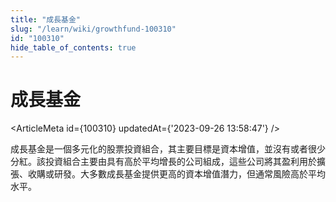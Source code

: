 ```yaml
---
title: "成長基金"
slug: "/learn/wiki/growthfund-100310"
id: "100310"
hide_table_of_contents: true
---
```



# 成長基金

<ArticleMeta id={100310} updatedAt={'2023-09-26 13:58:47'} />
<div className='border-solid border-b border-t-0 my-4 border-[var(--ifm-color-gray-300)]' />

成長基金是一個多元化的股票投資組合，其主要目標是資本增值，並沒有或者很少分紅。該投資組合主要由具有高於平均增長的公司組成，這些公司將其盈利用於擴張、收購或研發。大多數成長基金提供更高的資本增值潛力，但通常風險高於平均水平。
